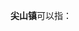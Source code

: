 '''尖山镇'''可以指：
{{PRC admin/disambig|33/07/27/102/000|45/07/02/103/000|50/02/38/108/000}}
{{disambig|cat=三字中国镇名消歧义}}